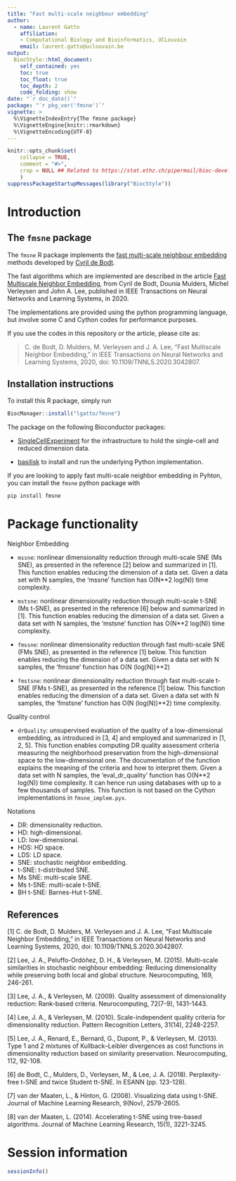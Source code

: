 ```yaml
---
title: "Fast multi-scale neighbour embedding"
author:
  - name: Laurent Gatto
    affiliation:
    - Computational Biology and Bioinformatics, UCLouvain
    email: laurent.gatto@uclouvain.be
output:
  BiocStyle::html_document:
    self_contained: yes
    toc: true
    toc_float: true
    toc_depth: 2
    code_folding: show
date: "`r doc_date()`"
package: "`r pkg_ver('fmsne')`"
vignette: >
  %\VignetteIndexEntry{The fmsne package}
  %\VignetteEngine{knitr::rmarkdown}
  %\VignetteEncoding{UTF-8}
---
```


```r
knitr::opts_chunk$set(
    collapse = TRUE,
    comment = "#>",
    crop = NULL ## Related to https://stat.ethz.ch/pipermail/bioc-devel/2020-April/016656.html
    )
suppressPackageStartupMessages(library("BiocStyle"))
```


# Introduction

## The `fmsne` package

The `fmsne` R package implements the [fast multi-scale neighbour
embedding](https://github.com/lgatto/Fast_Multi-scale_NE) methods
developed by [Cyril de Bodt](https://github.com/cdebodt).


The fast algorithms which are implemented are described in the article
[Fast Multiscale Neighbor
Embedding](https://ieeexplore.ieee.org/document/9308987), from Cyril
de Bodt, Dounia Mulders, Michel Verleysen and John A. Lee, published
in IEEE Transactions on Neural Networks and Learning Systems, in 2020.

The implementations are provided using the python programming
language, but involve some C and Cython codes for performance
purposes.

If you use the codes in this repository or the article, please cite
as:

> C. de Bodt, D. Mulders, M. Verleysen and J. A. Lee, "Fast Multiscale
> Neighbor Embedding," in IEEE Transactions on Neural Networks and
> Learning Systems, 2020, doi: 10.1109/TNNLS.2020.3042807.


## Installation instructions

To install this R package, simply run

```r
BiocManager::install("lgatto/fmsne")
```

The package on the following Bioconductor packages:

- [SingleCellExperiment](https://bioconductor.org/packages/SingleCellExperiment)
  for the infrastructure to hold the single-cell and reduced dimension
  data.

- [basilisk](https://bioconductor.org/packages/basilisk) to install
  and run the underlying Python implementation.


If you are looking to apply fast multi-scale neighbor embedding in
Pyhton, you can install the `fmsne` python package with

```r
pip install fmsne
```

# Package functionality

Neighbor Embedding

- `mssne`: nonlinear dimensionality reduction through multi-scale SNE
  (Ms SNE), as presented in the reference [2] below and summarized in
  [1]. This function enables reducing the dimension of a data
  set. Given a data set with N samples, the 'mssne' function has
  O(N**2 log(N)) time complexity.

- `mstsne`: nonlinear dimensionality reduction through multi-scale
  t-SNE (Ms t-SNE), as presented in the reference [6] below and
  summarized in [1]. This function enables reducing the dimension of a
  data set. Given a data set with N samples, the 'mstsne' function has
  O(N**2 log(N)) time complexity.

- `fmssne`: nonlinear dimensionality reduction through fast
  multi-scale SNE (FMs SNE), as presented in the reference [1]
  below. This function enables reducing the dimension of a data
  set. Given a data set with N samples, the 'fmssne' function has O(N
  (log(N))**2)

- `fmstsne`: nonlinear dimensionality reduction through fast
  multi-scale t-SNE (FMs t-SNE), as presented in the reference [1]
  below. This function enables reducing the dimension of a data
  set. Given a data set with N samples, the 'fmstsne' function has O(N
  (log(N))**2) time complexity.

Quality control

- `drQuality`: unsupervised evaluation of the quality of a
  low-dimensional embedding, as introduced in [3, 4] and employed and
  summarized in [1, 2, 5]. This function enables computing DR quality
  assessment criteria measuring the neighborhood preservation from the
  high-dimensional space to the low-dimensional one. The documentation
  of the function explains the meaning of the criteria and how to
  interpret them. Given a data set with N samples, the
  'eval_dr_quality' function has O(N**2 log(N)) time complexity. It
  can hence run using databases with up to a few thousands of
  samples. This function is not based on the Cython implementations in
  `fmsne_implem.pyx`.

<!-- - `red_rnx_auc`: this function is similar to the `eval_dr_quality` -->
<!--   function, but given a data set with N samples, the `red_rnx_auc` -->
<!--   function has O(N*Kup*log(N)) time complexity, where Kup is the -->
<!--   maximum neighborhood size accounted when computing the quality -->
<!--   criteria. This function can hence run using much larger databases -->
<!--   than `eval_dr_quality`, provided that Kup is small compared to -->
<!--   N. This function is based on the Cython implementations in -->
<!--   `fmsne_implem.pyx`. -->

Notations

- DR: dimensionality reduction.
- HD: high-dimensional.
- LD: low-dimensional.
- HDS: HD space.
- LDS: LD space.
- SNE: stochastic neighbor embedding.
- t-SNE: t-distributed SNE.
- Ms SNE: multi-scale SNE.
- Ms t-SNE: multi-scale t-SNE.
- BH t-SNE: Barnes-Hut t-SNE.


## References

[1] C. de Bodt, D. Mulders, M. Verleysen and J. A. Lee, "Fast
Multiscale Neighbor Embedding," in IEEE Transactions on Neural
Networks and Learning Systems, 2020, doi: 10.1109/TNNLS.2020.3042807.

[2] Lee, J. A., Peluffo-Ordóñez, D. H., & Verleysen,
M. (2015). Multi-scale similarities in stochastic neighbour embedding:
Reducing dimensionality while preserving both local and global
structure. Neurocomputing, 169, 246-261.

[3] Lee, J. A., & Verleysen, M. (2009). Quality assessment of
dimensionality reduction: Rank-based criteria. Neurocomputing,
72(7-9), 1431-1443.

[4] Lee, J. A., & Verleysen, M. (2010). Scale-independent quality
criteria for dimensionality reduction. Pattern Recognition Letters,
31(14), 2248-2257.

[5] Lee, J. A., Renard, E., Bernard, G., Dupont, P., & Verleysen,
M. (2013). Type 1 and 2 mixtures of Kullback–Leibler divergences as
cost functions in dimensionality reduction based on similarity
preservation. Neurocomputing, 112, 92-108.

[6] de Bodt, C., Mulders, D., Verleysen, M., & Lee,
J. A. (2018). Perplexity-free t-SNE and twice Student tt-SNE. In ESANN
(pp. 123-128).

[7] van der Maaten, L., & Hinton, G. (2008). Visualizing data using
t-SNE. Journal of Machine Learning Research, 9(Nov), 2579-2605.

[8] van der Maaten, L. (2014). Accelerating t-SNE using tree-based
algorithms. Journal of Machine Learning Research, 15(1), 3221-3245.

# Session information

```r
sessionInfo()
```
